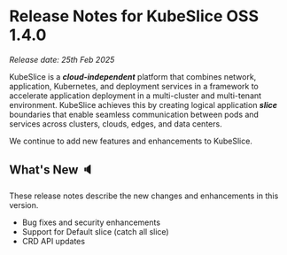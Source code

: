 # Release Notes for KubeSlice OSS 1.4.0

*Release date: 25th Feb 2025*

KubeSlice is a ***cloud-independent*** platform that combines network, application, Kubernetes, and deployment services 
in a framework to accelerate application deployment in a multi-cluster and multi-tenant environment. KubeSlice achieves this 
by creating logical application ***slice*** boundaries that enable seamless communication between pods and services across 
clusters, clouds, edges, and data centers.

We continue to add new features and enhancements to KubeSlice. 

## What's New :speaker:
These release notes describe the new changes and enhancements in this version.

* Bug fixes and security enhancements
* Support for Default slice (catch all slice)
* CRD API updates
